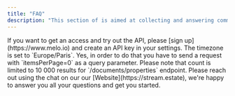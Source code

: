 ```yaml
---
title: "FAQ"
description: "This section of is aimed at collecting and answering common questions that developers may have when working with the API."
---
```


<AccordionGroup> 
  <Accordion title="How do I signup for the API?">
    If you want to get an access and try out the API, please [sign up](https://www.melo.io) and create an API key in your settings.
  </Accordion>
   <Accordion title="What is the timezone?">
    The timezone is set to `Europe/Paris`.
  </Accordion>
   <Accordion title="Can I send a request and only get the number of results?">
    Yes, in order to do that you have to send a request with `itemsPerPage=0` as a query parameter. Please note that count is limited to 10 000 results for `/documents/properties` endpoint.
  </Accordion>
   <Accordion title="I have some questions, where can I get help?">
    Please reach out using the chat on our our [Website](https://stream.estate), we're happy to answer you all your questions and get you started.
  </Accordion>
</AccordionGroup>